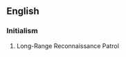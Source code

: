 ==English==

===Initialism===
{{rfc-header|Initialism}}
{{head|en|initialism}}

# Long-Range Reconnaissance Patrol